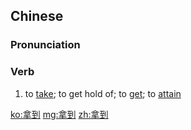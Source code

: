 ==Chinese==
{{zh-forms}}

===Pronunciation===
{{zh-pron
|m=nádào
|c=naa4 dou3-2
|h=pfs=nâ-tó
|cat=v
}}

===Verb===
{{zh-verb}}

# to [[take]]; to get hold of; to [[get]]; to [[attain]]

[[ko:拿到]]
[[mg:拿到]]
[[zh:拿到]]